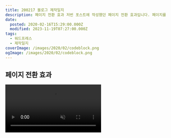 ```yaml
---
title: 200217 블로그 제작일지
description: 페이지 전환 효과 저번 포스트에 작성했던 페이지 전환 효과입니다. 페이지를 불러오면 페이드 인 효과가 나타나는데, 다른 페이지로 넘어갈 땐 그냥 바로 텅 빈 화면으로 가버리는 게 안타까워서 작업해봤습니다. 코드 블럭 맥 OS의 디자인으로 꾸며봤습니다.
date:
  posted: 2020-02-16T15:29:00.000Z
  modified: 2023-11-19T07:27:00.000Z
tags:
  - 워드프레스
  - 제작일지
coverImage: /images/2020/02/codeblock.png
ogImage: /images/2020/02/codeblock.png
---
```


## 페이지 전환 효과

<video autoPlay playsInline muted loop src="/images/2020/02/page-transition.mp4" />

저번 포스트에 작성했던 페이지 전환 효과입니다.

페이지를 불러오면 페이드 인 효과가 나타나는데, 다른 페이지로 넘어갈 땐 그냥 바로 텅 빈 화면으로 가버리는 게 안타까워서 작업해봤습니다.

## 코드 블럭

![코드 블럭 디자인](/images/2020/02/codeblock.png)

맥 OS의 디자인으로 꾸며봤습니다.

## 원고지 추가

![원고지](/images/2021/02/manuscript.png)

200131 제거됨